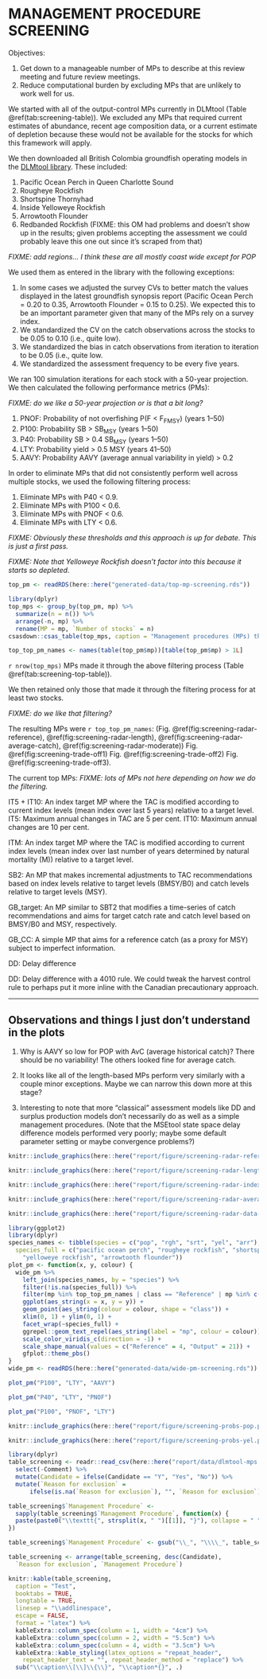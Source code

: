\clearpage

# MANAGEMENT PROCEDURE SCREENING

Objectives:

1. Get down to a manageable number of MPs to describe at this review meeting and future review meetings.
1. Reduce computational burden by excluding MPs that are unlikely to work well for us.

We started with all of the output-control MPs currently in DLMtool (Table \@ref(tab:screening-table)).
We excluded any MPs that required current estimates of abundance, recent age composition data, or a current estimate of depletion because these would not be available for the stocks for which this framework will apply.

We then downloaded all British Colombia groundfish operating models in the [DLMtool library](https://www.datalimitedtoolkit.org/fishery_library/). These included:

1. Pacific Ocean Perch in Queen Charlotte Sound
1. Rougheye Rockfish
1. Shortspine Thornyhad
1. Inside Yelloweye Rockfish
1. Arrowtooth Flounder
1. Redbanded Rockfish (FIXME: this OM had problems and doesn't show up in the results; given problems accepting the assessment we could probably leave this one out since it's scraped from that)

*FIXME: add regions... I think these are all mostly coast wide except for POP*

We used them as entered in the library with the following exceptions:

1. In some cases we adjusted the survey CVs to better match the values displayed in the latest groundfish synopsis report (Pacific Ocean Perch = 0.20 to 0.35, Arrowtooth Flounder = 0.15 to 0.25). We expected this to be an important parameter given that many of the MPs rely on a survey index.
1. We standardized the CV on the catch observations across the stocks to be 0.05 to 0.10 (i.e., quite low).
1. We standardized the bias in catch observations from iteration to iteration to be 0.05 (i.e., quite low.
1. We standardized the assessment frequency to be every five years.

We ran 100 simulation iterations for each stock with a 50-year projection.  We then calculated the following performance metrics (PMs):

*FIXME: do we like a 50-year projection or is that a bit long?*

1. PNOF: Probability of not overfishing P(F < F~FMSY~) (years 1--50)
1. P100: Probability SB > SB~MSY~ (years 1--50)
1. P40: Probability SB > 0.4 SB~MSY~ (years 1--50)
1. LTY: Probability yield > 0.5 MSY (years 41--50)
1. AAVY: Probability AAVY (average annual variability in yield) > 0.2

In order to eliminate MPs that did not consistently perform well across multiple stocks, we used the following filtering process:

1. Eliminate MPs with P40 < 0.9.
1. Eliminate MPs with P100 < 0.6.
1. Eliminate MPs with PNOF < 0.6.
1. Eliminate MPs with LTY < 0.6.

*FIXME: Obviously these thresholds and this approach is up for debate. This is just a first pass.*

*FIXME: Note that Yelloweye Rockfish doesn't factor into this because it starts so depleted.*

```r
top_pm <- readRDS(here::here("generated-data/top-mp-screening.rds"))
```

```r
library(dplyr)
top_mps <- group_by(top_pm, mp) %>% 
  summarize(n = n()) %>% 
  arrange(-n, mp) %>% 
  rename(MP = mp, `Number of stocks` = n)
csasdown::csas_table(top_mps, caption = "Management procedures (MPs) that made it through the initial screening process for at least one stock.")
```

```r
top_top_pm_names <- names(table(top_pm$mp))[table(top_pm$mp) > 1L]
```

`r nrow(top_mps)` MPs made it through the above filtering process (Table \@ref(tab:screening-top-table)).

We then retained only those that made it through the filtering process for at least two stocks.

*FIXME: do we like that filtering?*

The resulting MPs were `r top_top_pm_names`: (Fig. \@ref(fig:screening-radar-reference), \@ref(fig:screening-radar-length), \@ref(fig:screening-radar-average-catch), \@ref(fig:screening-radar-moderate)) Fig. \@ref(fig:screening-trade-off1) Fig. \@ref(fig:screening-trade-off2) Fig. \@ref(fig:screening-trade-off3).

The current top MPs:
*FIXME: lots of MPs not here depending on how we do the filtering.*

IT5 + IT10: An index target MP where the TAC is modified according to current index levels (mean index over last 5 years) relative to a target level. IT5: Maximum annual changes in TAC are 5 per cent. IT10: Maximum annual changes are 10 per cent.

ITM: An index target MP where the TAC is modified according to current index levels (mean index over last number of years determined by natural mortality (M)) relative to a target level.

SB2: An MP that makes incremental adjustments to TAC recommendations based on index levels relative to target levels (BMSY/B0) and catch levels relative to target levels (MSY).

GB_target: An MP similar to SBT2 that modifies a time-series of catch recommendations and aims for target catch rate and catch level based on BMSY/B0 and MSY, respectively.

GB_CC: A simple MP that aims for a reference catch (as a proxy for MSY) subject to imperfect information.

DD: Delay difference

DD: Delay difference with a 4010 rule. We could tweak the harvest control rule to perhaps put it more inline with the Canadian precautionary approach.

-------------------

## Observations and things I just don't understand in the plots

1. Why is AAVY so low for POP with AvC (average historical catch)? There should be no variability! The others looked fine for average catch.

1. It looks like all of the length-based MPs perform very similarly with a couple minor exceptions. Maybe we can narrow this down more at this stage?

1. Interesting to note that more "classical" assessment models like DD and surplus production models don't necessarily do as well as a simple management procedures. (Note that the MSEtool state space delay difference models performed very poorly; maybe some default parameter setting or maybe convergence problems?)

```r
knitr::include_graphics(here::here("report/figure/screening-radar-reference.pdf"))
```

```r
knitr::include_graphics(here::here("report/figure/screening-radar-length.pdf"))
```

```r
knitr::include_graphics(here::here("report/figure/screening-radar-index.pdf"))
```

```r
knitr::include_graphics(here::here("report/figure/screening-radar-average-catch.pdf"))
```

```r
knitr::include_graphics(here::here("report/figure/screening-radar-data-moderate.pdf"))
```

```r
library(ggplot2)
library(dplyr)
species_names <- tibble(species = c("pop", "rgh", "srt", "yel", "arr"),
  species_full = c("pacific ocean perch", "rougheye rockfish", "shortspine thornyhead",
    "yelloweye rockfish", "arrowtooth flounder"))
plot_pm <- function(x, y, colour) {
  wide_pm %>%
    left_join(species_names, by = "species") %>%
    filter(!is.na(species_full)) %>%
    filter(mp %in% top_top_pm_names | class == "Reference" | mp %in% c("DD", "AvC")) %>%
    ggplot(aes_string(x = x, y = y)) +
    geom_point(aes_string(colour = colour, shape = "class")) +
    xlim(0, 1) + ylim(0, 1) +
    facet_wrap(~species_full) +
    ggrepel::geom_text_repel(aes_string(label = "mp", colour = colour)) +
    scale_color_viridis_c(direction = -1) +
    scale_shape_manual(values = c("Reference" = 4, "Output" = 21)) +
    gfplot::theme_pbs()
}
wide_pm <- readRDS(here::here("generated-data/wide-pm-screening.rds"))
```

```r
plot_pm("P100", "LTY", "AAVY")
```

```r
plot_pm("P40", "LTY", "PNOF")
```

```r
plot_pm("P100", "PNOF", "LTY")
```

```r
knitr::include_graphics(here::here("report/figure/screening-probs-pop.pdf"))
```

```r
knitr::include_graphics(here::here("report/figure/screening-probs-yel.pdf"))
```

\clearpage 

```r
library(dplyr)
table_screening <- readr::read_csv(here::here("report/data/dlmtool-mps.csv")) %>% 
  select(-Comment) %>% 
  mutate(Candidate = ifelse(Candidate == "Y", "Yes", "No")) %>% 
  mutate(`Reason for exclusion` = 
      ifelse(is.na(`Reason for exclusion`), "", `Reason for exclusion`))

table_screening$`Management Procedure` <- 
  sapply(table_screening$`Management Procedure`, function(x) {
  paste(paste0("\\texttt{", strsplit(x, " ")[[1]], "}"), collapse = " ")
})

table_screening$`Management Procedure` <- gsub("\\_", "\\\\_", table_screening$`Management Procedure`)

table_screening <- arrange(table_screening, desc(Candidate), 
  `Reason for exclusion`, `Management Procedure`)

knitr::kable(table_screening,
  caption = "Test",
  booktabs = TRUE,
  longtable = TRUE,
  linesep = "\\addlinespace",
  escape = FALSE,
  format = "latex") %>%
  kableExtra::column_spec(column = 1, width = "4cm") %>% 
  kableExtra::column_spec(column = 2, width = "5.5cm") %>% 
  kableExtra::column_spec(column = 4, width = "3.5cm") %>% 
  kableExtra::kable_styling(latex_options = "repeat_header", 
    repeat_header_text = "", repeat_header_method = "replace") %>% 
  sub("\\caption\\[\\]\\{\\}", "\\caption*{}", .)
```

